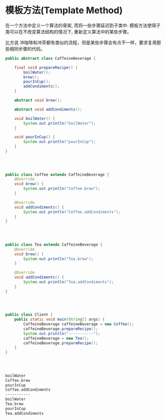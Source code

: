 # 模板方法(Template Method)

在一个方法中定义一个算法的骨架, 而将一些步骤延迟到子类中. 模板方法使得子类可以在不改变算法结构的情况下, 重新定义算法中的某些步骤。

比方说 冲咖啡和冲茶都有类似的流程，但是某些步骤会有点不一样，要求复用那些相同步骤的代码。



```java
public abstract class CaffeineBeverage {

    final void prepareRecipe() {
        boilWater();
        brew();
        pourInCup();
        addCondiments();
    }

    abstract void brew();

    abstract void addCondiments();

    void boilWater() {
        System.out.println("boilWater");
    }

    void pourInCup() {
        System.out.println("pourInCup");
    }
}
 
 
  
```

```java
public class Coffee extends CaffeineBeverage {
    @Override
    void brew() {
        System.out.println("Coffee.brew");
    }

    @Override
    void addCondiments() {
        System.out.println("Coffee.addCondiments");
    }
}
 
 
  
```

```java
public class Tea extends CaffeineBeverage {
    @Override
    void brew() {
        System.out.println("Tea.brew");
    }

    @Override
    void addCondiments() {
        System.out.println("Tea.addCondiments");
    }
}
 
 
  
```

```java
public class Client {
    public static void main(String[] args) {
        CaffeineBeverage caffeineBeverage = new Coffee();
        caffeineBeverage.prepareRecipe();
        System.out.println("-----------");
        caffeineBeverage = new Tea();
        caffeineBeverage.prepareRecipe();
    }
}
 
 
  
```

```html
boilWater
Coffee.brew
pourInCup
Coffee.addCondiments
-----------
boilWater
Tea.brew
pourInCup
Tea.addCondiments
 
 
  
```

